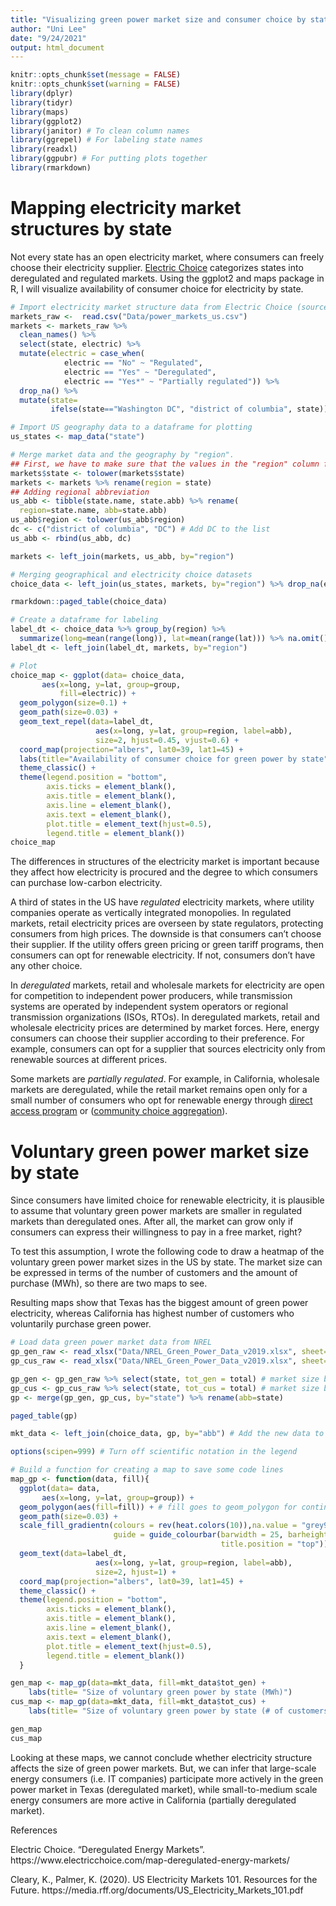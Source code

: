 ```yaml
---
title: "Visualizing green power market size and consumer choice by state using ggplot2 in R"
author: "Uni Lee"
date: "9/24/2021"
output: html_document
---
```


```r
knitr::opts_chunk$set(message = FALSE)
knitr::opts_chunk$set(warning = FALSE)
library(dplyr)
library(tidyr)
library(maps)
library(ggplot2)
library(janitor) # To clean column names
library(ggrepel) # For labeling state names
library(readxl)
library(ggpubr) # For putting plots together
library(rmarkdown)
```

# Mapping electricity market structures by state

Not every state has an open electricity market, where consumers can freely choose their electricity supplier. [Electric Choice](https://www.electricchoice.com/map-deregulated-energy-markets/) categorizes states into deregulated and regulated markets. Using the ggplot2 and maps package in R, I will visualize availability of consumer choice for electricity by state.

```r
# Import electricity market structure data from Electric Choice (source: https://www.electricchoice.com/map-deregulated-energy-markets/).
markets_raw <-  read.csv("Data/power_markets_us.csv")
markets <- markets_raw %>% 
  clean_names() %>%
  select(state, electric) %>%
  mutate(electric = case_when(
            electric == "No" ~ "Regulated",
            electric == "Yes" ~ "Deregulated",
            electric == "Yes*" ~ "Partially regulated")) %>%
  drop_na() %>% 
  mutate(state=
         ifelse(state=="Washington DC", "district of columbia", state)) # Recode state name to match map data

# Import US geography data to a dataframe for plotting 
us_states <- map_data("state")

# Merge market data and the geography by "region". 
## First, we have to make sure that the values in the "region" column from two datasets match. We will lower all characters to do that. 
markets$state <- tolower(markets$state)
markets <- markets %>% rename(region = state)
## Adding regional abbreviation
us_abb <- tibble(state.name, state.abb) %>% rename(
  region=state.name, abb=state.abb) 
us_abb$region <- tolower(us_abb$region)
dc <- c("district of columbia", "DC") # Add DC to the list
us_abb <- rbind(us_abb, dc)

markets <- left_join(markets, us_abb, by="region")

# Merging geographical and electricity choice datasets
choice_data <- left_join(us_states, markets, by="region") %>% drop_na(electric)

rmarkdown::paged_table(choice_data)

# Create a dataframe for labeling 
label_dt <- choice_data %>% group_by(region) %>%
  summarize(long=mean(range(long)), lat=mean(range(lat))) %>% na.omit() ## position of the labels are determined by taking the mean of long and lat. 
label_dt <- left_join(label_dt, markets, by="region") 

# Plot
choice_map <- ggplot(data= choice_data,
       aes(x=long, y=lat, group=group,
           fill=electric)) + 
  geom_polygon(size=0.1) + 
  geom_path(size=0.03) +  
  geom_text_repel(data=label_dt,
                   aes(x=long, y=lat, group=region, label=abb),
                   size=2, hjust=0.45, vjust=0.6) + 
  coord_map(projection="albers", lat0=39, lat1=45) + 
  labs(title="Availability of consumer choice for green power by state") + 
  theme_classic() + 
  theme(legend.position = "bottom",
        axis.ticks = element_blank(),
        axis.title = element_blank(),
        axis.line = element_blank(),
        axis.text = element_blank(),
        plot.title = element_text(hjust=0.5),
        legend.title = element_blank()) 
choice_map 
```

The differences in structures of the electricity market is important because they affect how electricity is procured and the degree to which consumers can purchase low-carbon electricity. 

A third of states in the US have *regulated* electricity markets, where utility companies operate as vertically integrated monopolies.  In regulated markets, retail electricity prices are overseen by state regulators, protecting consumers from high prices. The downside is that consumers can't choose their supplier. If the utility offers green pricing or green tariff programs, then consumers can opt for renewable electricity. If not, consumers don't have any other choice.  

In *deregulated* markets, retail and wholesale markets for electricity are open for competition to independent power producers, while transmission systems are operated by independent system operators or regional transmission organizations (ISOs, RTOs). In deregulated markets, retail and wholesale electricity prices are determined by market forces. Here, energy consumers can choose their supplier according to their preference. For example, consumers can opt for a supplier that sources electricity only from renewable sources at different prices. 

Some markets are *partially regulated*. For example, in California, wholesale markets are deregulated, while the retail market remains open only for a small number of consumers who opt for renewable energy through [direct access program](https://www.cpuc.ca.gov/industries-and-topics/electrical-energy/electric-costs/learn-more-about-costs-and-rates) or ([community choice aggregation](https://en.wikipedia.org/wiki/Community_Choice_Aggregation)). 


# Voluntary green power market size by state

Since consumers have limited choice for renewable electricity, it is plausible to assume that voluntary green power markets are smaller in regulated markets than deregulated ones. After all, the market can grow only if consumers can express their willingness to pay in a free market, right?

To test this assumption, I wrote the following code to draw a heatmap of the voluntary green power market sizes in the US by state. The market size can be expressed in terms of the number of customers and the amount of purchase (MWh), so there are two maps to see. 

Resulting maps show that Texas has the biggest amount of green power electricity, whereas California has highest number of customers who voluntarily purchase green power. 

```r
# Load data green power market data from NREL
gp_gen_raw <- read_xlsx("Data/NREL_Green_Power_Data_v2019.xlsx", sheet=4, skip=4) %>% clean_names()
gp_cus_raw <- read_xlsx("Data/NREL_Green_Power_Data_v2019.xlsx", sheet=5, skip=4) %>% clean_names()

gp_gen <- gp_gen_raw %>% select(state, tot_gen = total) # market size by generation
gp_cus <- gp_cus_raw %>% select(state, tot_cus = total) # market size by number of customers
gp <- merge(gp_gen, gp_cus, by="state") %>% rename(abb=state)

paged_table(gp)

mkt_data <- left_join(choice_data, gp, by="abb") # Add the new data to the dataset for mapping

options(scipen=999) # Turn off scientific notation in the legend

# Build a function for creating a map to save some code lines
map_gp <- function(data, fill){
  ggplot(data= data,
       aes(x=long, y=lat, group=group)) +  
  geom_polygon(aes(fill=fill)) + # fill goes to geom_polygon for continuous data
  geom_path(size=0.03) +  
  scale_fill_gradientn(colours = rev(heat.colors(10)),na.value = "grey90", 
                       guide = guide_colourbar(barwidth = 25, barheight = 0.4,
                                               title.position = "top")) +
  geom_text(data=label_dt,
                   aes(x=long, y=lat, group=region, label=abb),
                   size=2, hjust=1) + 
  coord_map(projection="albers", lat0=39, lat1=45) + 
  theme_classic() + 
  theme(legend.position = "bottom",
        axis.ticks = element_blank(),
        axis.title = element_blank(),
        axis.line = element_blank(),
        axis.text = element_blank(),
        plot.title = element_text(hjust=0.5),
        legend.title = element_blank()) 
  }

gen_map <- map_gp(data=mkt_data, fill=mkt_data$tot_gen) + 
    labs(title= "Size of voluntary green power by state (MWh)") 
cus_map <- map_gp(data=mkt_data, fill=mkt_data$tot_cus) + 
    labs(title= "Size of voluntary green power by state (# of customers)") 

gen_map
cus_map
```

Looking at these maps, we cannot conclude whether electricity structure affects the size of green power markets. But, we can infer that large-scale energy consumers (i.e. IT companies) participate more actively in the green power market in Texas (deregulated market),  while small-to-medium scale energy consumers are more active in California (partially deregulated market).

References 

Electric Choice. "Deregulated Energy Markets". https://www.electricchoice.com/map-deregulated-energy-markets/

Cleary, K., Palmer, K. (2020). US Electricity Markets 101. Resources for the Future. https://media.rff.org/documents/US_Electricity_Markets_101.pdf